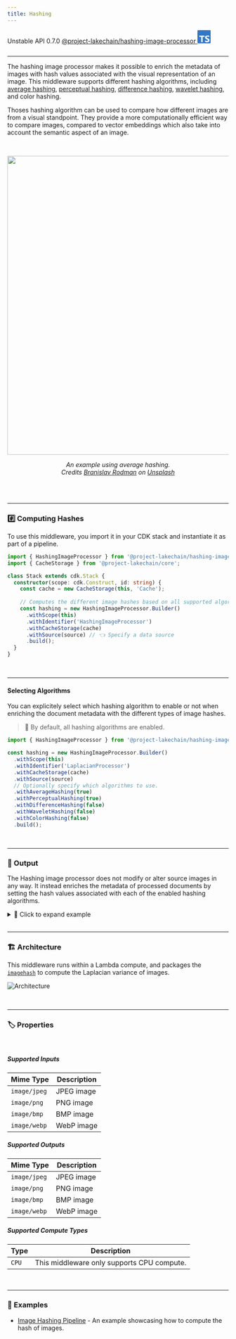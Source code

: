 ```yaml
---
title: Hashing
---
```



<span title="Label: Pro" data-view-component="true" class="Label Label--api text-uppercase">
  Unstable API
</span>
<span title="Label: Pro" data-view-component="true" class="Label Label--version text-uppercase">
  0.7.0
</span>
<span title="Label: Pro" data-view-component="true" class="Label Label--package">
  <a target="_blank" href="https://www.npmjs.com/package/@project-lakechain/hashing-image-processor">
    @project-lakechain/hashing-image-processor
  </a>
</span>
<span class="language-icon">
  <svg role="img" viewBox="0 0 24 24" width="30" xmlns="http://www.w3.org/2000/svg" style="fill: #3178C6;"><title>TypeScript</title><path d="M1.125 0C.502 0 0 .502 0 1.125v21.75C0 23.498.502 24 1.125 24h21.75c.623 0 1.125-.502 1.125-1.125V1.125C24 .502 23.498 0 22.875 0zm17.363 9.75c.612 0 1.154.037 1.627.111a6.38 6.38 0 0 1 1.306.34v2.458a3.95 3.95 0 0 0-.643-.361 5.093 5.093 0 0 0-.717-.26 5.453 5.453 0 0 0-1.426-.2c-.3 0-.573.028-.819.086a2.1 2.1 0 0 0-.623.242c-.17.104-.3.229-.393.374a.888.888 0 0 0-.14.49c0 .196.053.373.156.529.104.156.252.304.443.444s.423.276.696.41c.273.135.582.274.926.416.47.197.892.407 1.266.628.374.222.695.473.963.753.268.279.472.598.614.957.142.359.214.776.214 1.253 0 .657-.125 1.21-.373 1.656a3.033 3.033 0 0 1-1.012 1.085 4.38 4.38 0 0 1-1.487.596c-.566.12-1.163.18-1.79.18a9.916 9.916 0 0 1-1.84-.164 5.544 5.544 0 0 1-1.512-.493v-2.63a5.033 5.033 0 0 0 3.237 1.2c.333 0 .624-.03.872-.09.249-.06.456-.144.623-.25.166-.108.29-.234.373-.38a1.023 1.023 0 0 0-.074-1.089 2.12 2.12 0 0 0-.537-.5 5.597 5.597 0 0 0-.807-.444 27.72 27.72 0 0 0-1.007-.436c-.918-.383-1.602-.852-2.053-1.405-.45-.553-.676-1.222-.676-2.005 0-.614.123-1.141.369-1.582.246-.441.58-.804 1.004-1.089a4.494 4.494 0 0 1 1.47-.629 7.536 7.536 0 0 1 1.77-.201zm-15.113.188h9.563v2.166H9.506v9.646H6.789v-9.646H3.375z"/></svg>
</span>
<div style="margin-top: 26px"></div>

---

The hashing image processor makes it possible to enrich the metadata of images with hash values associated with the visual representation of an image.
This middleware supports different hashing algorithms, including [average hashing](https://www.hackerfactor.com/blog/index.php?/archives/432-Looks-Like-It.html), [perceptual hashing](https://en.wikipedia.org/wiki/Perceptual_hashing), [difference hashing](https://github.com/Tom64b/dHash), [wavelet hashing](https://fullstackml.com/wavelet-image-hash-in-python-3504fdd282b5), and color hashing.

Thoses hashing algorithm can be used to compare how different images are from a visual standpoint.
They provide a more computationally efficient way to compare images, compared to vector embeddings which also take into account the semantic aspect of an image.

<br />
<p align="center">
  <img width="680" src={exampleImage.src} />
</p>

<p align="center" style="font-size: 14px">
  <em>An example using average hashing.</em>
  <br />
  <em>Credits <a href="https://unsplash.com/fr/photos/une-chaise-avec-un-magazine-dessus-6Y4wlHeiGhM#:~:text=Remerciez-,Branislav%20Rodman,-sur%20les%20r%C3%A9seaux">Branislav Rodman</a> on <a href="https://unsplash.com/fr/photos/une-chaise-avec-un-magazine-dessus-6Y4wlHeiGhM">Unsplash</a></em>
</p>
<br />

<br />

---

### #️⃣ Computing Hashes

To use this middleware, you import it in your CDK stack and instantiate it as part of a pipeline.

```typescript
import { HashingImageProcessor } from '@project-lakechain/hashing-image-processor';
import { CacheStorage } from '@project-lakechain/core';

class Stack extends cdk.Stack {
  constructor(scope: cdk.Construct, id: string) {
    const cache = new CacheStorage(this, 'Cache');
    
    // Computes the different image hashes based on all supported algorithms.
    const hashing = new HashingImageProcessor.Builder()
      .withScope(this)
      .withIdentifier('HashingImageProcessor')
      .withCacheStorage(cache)
      .withSource(source) // 👈 Specify a data source
      .build();
  }
}
```

<br />

---

#### Selecting Algorithms

You can explicitely select which hashing algorithm to enable or not when enriching the document metadata with the different types of image hashes.

> 💁 By default, all hashing algorithms are enabled.

```typescript
import { HashingImageProcessor } from '@project-lakechain/hashing-image-processor';

const hashing = new HashingImageProcessor.Builder()
  .withScope(this)
  .withIdentifier('LaplacianProcessor')
  .withCacheStorage(cache)
  .withSource(source)
  // Optionally specify which algorithms to use.
  .withAverageHashing(true)
  .withPerceptualHashing(true)
  .withDifferenceHashing(false)
  .withWaveletHashing(false)
  .withColorHashing(false)
  .build();
```

<br />

---

### 📄 Output

The Hashing image processor does not modify or alter source images in any way. It instead enriches the metadata of processed documents by setting the hash values associated with each of the enabled hashing algorithms.

<details>
  <summary>💁 Click to expand example</summary>
  
  > ℹ️ Below is an example of a [CloudEvent](/project-lakechain/general/events) emitted by the Hashing image processor.

  ```json
  {
    "specversion": "1.0",
    "id": "1780d5de-fd6f-4530-98d7-82ebee85ea39",
    "type": "document-created",
    "time": "2023-10-22T13:19:10.657Z",
    "data": {
        "chainId": "6ebf76e4-f70c-440c-98f9-3e3e7eb34c79",
        "source": {
            "url": "s3://bucket/image.png",
            "type": "image/png",
            "size": 245328,
            "etag": "1243cbd6cf145453c8b5519a2ada4779"
        },
        "document": {
            "url": "s3://bucket/image.png",
            "type": "image/png",
            "size": 245328,
            "etag": "1243cbd6cf145453c8b5519a2ada4779"
        },
        "metadata": {
          "properties": {
            "kind": "image",
            "attrs": {
              "hashes": {
                "average": "00077ffbf2fefee0",
                "perceptual": "f53a175d6848d9c4",
                "difference": "1c4ccea3269084c8",
                "wavelet": "000707d1f2fefee0",
                "color": "06e00000040"
              }
            }
          }
        },
        "callStack": []
    }
  }
  ```

</details>

<br />

---

### 🏗️ Architecture

This middleware runs within a Lambda compute, and packages the [`imagehash`](https://github.com/JohannesBuchner/imagehash/tree/master) to compute the Laplacian variance of images.

![Architecture](../../../assets/hashing-image-processor-architecture.png)

<br />

---

### 🏷️ Properties

<br />

##### Supported Inputs

|  Mime Type  | Description |
| ----------- | ----------- |
| `image/jpeg` | JPEG image |
| `image/png` | PNG image |
| `image/bmp` | BMP image |
| `image/webp` | WebP image |

##### Supported Outputs

|  Mime Type  | Description |
| ----------- | ----------- |
| `image/jpeg` | JPEG image |
| `image/png` | PNG image |
| `image/bmp` | BMP image |
| `image/webp` | WebP image |

##### Supported Compute Types

| Type  | Description |
| ----- | ----------- |
| `CPU` | This middleware only supports CPU compute. |

<br />

---

### 📖 Examples

- [Image Hashing Pipeline](https://github.com/awslabs/project-lakechain/tree/main/examples/simple-pipelines/image-processing-pipelines/image-hashing-pipeline) - An example showcasing how to compute the hash of images.
